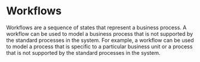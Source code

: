 # Workflows

Workflows are a sequence of states that represent a business process. A workflow can be used to 
model a business process that is not supported by the standard processes in the system. 
For example, a workflow can be used to model a process that is specific to a particular 
business unit or a process that is not supported by the standard processes in the system.

```yaml

```